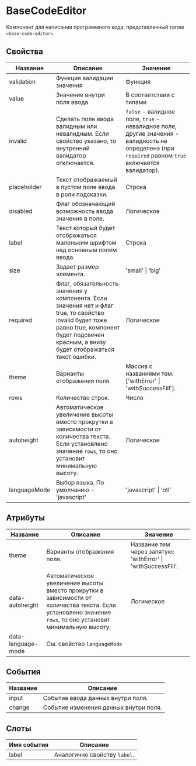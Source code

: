 
# BaseCodeEditor

Компонент для написания программного кода, представленный тэгом `<base-code-editor>`.

## Свойства

| Название     | Описание                                                                                                                                                                                          | Значение                                                     |
|--------------|---------------------------------------------------------------------------------------------------------------------------------------------------------------------------------------------------|--------------------------------------------------------------|
| validation   | Функция валидации значения                                                                                                                                                                        | Функция                                                      |
| value        | Значение внутри поля ввода                                                                                                                                                                        | В соответствии с типами                                      |
| invalid      | Сделать поле ввода валидным или невалидным. Если свойство указано, то внутренний валидатор отключается.                                                                                           | `false` - валидное поле, `true` - невалидное поле, другие значения - валидность не определена (при `required` равном `true` включается валидатор). |
| placeholder  | Текст отображаемый в пустом поле ввода в роли подсказки.                                                                                                                                          | Строка                                                       |
| disabled     | Флаг обозначающий возможность ввода значения в поле.                                                                                                                                              | Логическое                                                   |
| label        | Текст который будет отображаться маленьким шрифтом над основным полем ввода.                                                                                                                      | Строка                                                       |
| size         | Задает размер элемента.                                                                                                                                                                           | 'small' \| 'big'                                             |
| required     | Флаг, обязательность значения у компонента. Если значения нет и флаг true, то свойство invalid будет тоже равно true, компонент будет подсвечен красным, а внизу будет отображаться текст ошибки. | Логическое                                                   |
| theme        | Варианты отображения поля.                                                                                                                                                                        | Массив с названиями тем: ['withError' \| 'withSuccessFill']. |
| rows         | Количество строк.                                                                                                                                                                                 | Число                                                        |
| autoheight   | Автоматическое увеличение высоты вместо прокрутки в зависимости от количества текста. Если установлено значение `rows`, то оно установит минимальную высоту.                                      | Логическое                                                   |
| languageMode | Выбор языка. По умолчанию - 'javascript'                                                                                                                                                         | 'javascript' \| 'otl'                                        |

## Атрибуты

| Название           | Описание                                                                                                                                                     | Значение                                                      |
|--------------------|--------------------------------------------------------------------------------------------------------------------------------------------------------------|---------------------------------------------------------------|
| theme              | Варианты отображения поля.                                                                                                                                   | Название тем через запятую: 'withError' \| 'withSuccessFill'. |
| data-autoheight    | Автоматическое увеличение высоты вместо прокрутки в зависимости от количества текста. Если установлено значение `rows`, то оно установит минимальную высоту. | Логическое |
| data-language-mode | См. свойство `languageMode` |

## События

| Название | Описание                              |
|----------|---------------------------------------|
| input    | Событие ввода данных внутри поля.     |
| change   | Событие изменения данных внутри поля. |

## Слоты

| Имя события | Описание                     |
|-------------|------------------------------|
| label       | Аналогично свойству `label`. |
